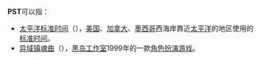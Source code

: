 '''PST'''可以指：

* [[太平洋标准时间|太平洋标准时间]]（{{lang|en|Pacific Standard Time}}），[[美国|美国]]、[[加拿大|加拿大]]、[[墨西哥|墨西哥]]西海岸靠近[[太平洋|太平洋]]的地区使用的[[标准时间|标准时间]]。
* [[异域镇魂曲|异域镇魂曲]]（{{lang|en|Planescape: Torment}}），[[黑岛工作室|黑岛工作室]]1999年的一款[[電子角色扮演遊戲|角色扮演游戏]]。

{{disambig|Cat=三字拉丁字母缩写消歧义}}